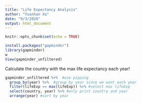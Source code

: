 ```yaml
---
title: "Life Expectancy Analysis"
author: "Yuanhan Xu"
date: "9/3/2020"
output: html_document
---
```


```r
knitr::opts_chunk$set(echo = TRUE)
```

```r
install.packages("gapminder")
library(gapminder)
w
View(gapminder_unfiltered)

```

Calculate the country with the max life expectancy each year! 

```r

gapminder_unfiltered %>%  #use pipping
  group_by(year) %>%  #group by year since we want each year
  filter(lifeExp == max(lifeExp)) %>% #select max lifeExp
  select(country, year) %>% #only print country and year
  arrange(year) #sort by year

```





